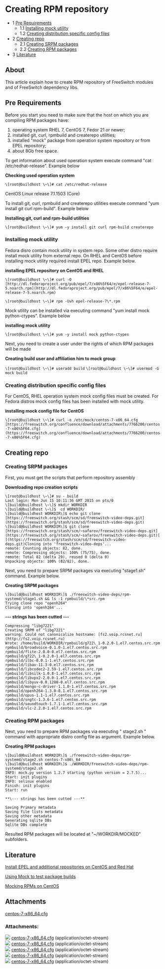 
# Creating RPM repository 

 

* 1 [Pre Requirements](#pre-requirements)  
   * 1.1 [Installing mock utility](#installing-mock-utility)  
   * 1.2 [Creating distribution specific config files](#creating-distribution-specific-config-files)
* 2 [Creating repo](#creating-repo)  
   * 2.1 [Creating SRPM packages](#creating-srpm-packages)  
   * 2.2 [Creating RPM packages](#creating-rpm-packages)
* 3 [Literature](#creating-repo)

## About

This article explain how to create RPM repository of FreeSwitch modules and of FreeSwitch dependency libs.

## Pre Requirements

Before you start you need to make sure that the host on which you are compiling RPM packages have:

1. operating system RHEL 7, CentOS 7, Fedor 21 or newer;
2. installed git, curl, rpmbuild and createrepo utilities;
3. installed "mock" package from operation system repository or from EPEL repository;
4. about 8Gb free space.

To get information about used operation system execute command "cat /etc/redhat-release". Example below

**Checking used operation system**

`\[root@buildhost \~\]# cat /etc/redhat-release`

CentOS Linux release 7.1.1503 (Core)

To install git, curl, rpmbuild and createrepo utilities execute command "yum install git curl rpm-build". Example below

**Installing git, curl and rpm-build utilities**

`\[root@buildhost \~\]# yum -y install git curl rpm-build createrepo`

### Installing mock utility

Fedora disro contain mock utility in system repo. Some other distro require install mock utility from external repo. On RHEL and CentOS before installing mock utility required install EPEL repo. Example below.

**installing EPEL repository on CentOS and RHEL**

`\[root@buildhost \~\]# curl -O [http://dl.fedoraproject.org/pub/epel/7/x86%5F64/e/epel-release-7-5.noarch.rpm](http://dl.fedoraproject.org/pub/epel/7/x86%5F64/e/epel-release-7-5.noarch.rpm)`

`\[root@buildhost \~\]# rpm -Uvh epel-release-7\*.rpm`

Mock utility can be installed via executing command "yum install mock python-ctypes". Example below

**installing mock utility**

`\[root@buildhost \~\]# yum -y install mock python-ctypes`

Next, you need to create a user under the rights of which RPM packages will be made 

**Creating build user and affiliation him to mock group** 

`\[root@buildhost \~\]# useradd build`
`\[root@buildhost \~\]# usermod -G mock build`

### Creating distribution specific config files

For CentOS, RHEL operation system mock config files must be created. For Fedora distros mock config files has been installed with mock utility.

**installing mock config file for CentOS**

`\[root@buildhost \~\]# curl -o /etc/mock/centos-7-x86_64.cfg [https://freeswitch.org/confluence/download/attachments/7766200/centos-7-x86%5F64.cfg](https://freeswitch.org/confluence/download/attachments/7766200/centos-7-x86%5F64.cfg)`

## Creating repo

### Creating SRPM packages

First, you must get the scripts that perform repository assembly

**Downloading repo creation scripts**

```shell
\[root@buildhost \~\]# su - build  
Last login: Mon Jun 15 10:11:36 GMT 2015 on pts/0  
\[build@buildhost \~\]$ mkdir WORKDIR  
\[build@buildhost \~\]$  cd WORKDIR/  
\[build@buildhost WORKDIR\]$ echo git clone [https://freeswitch.org/stash/scm/sd/freeswitch-video-deps.git](https://freeswitch.org/stash/scm/sd/freeswitch-video-deps.git)  
\[build@buildhost WORKDIR\]$ git clone [https://freeswitch.org/stash/scm/~safarov/freeswitch-video-deps.git](https://freeswitch.org/stash/scm/~safarov/freeswitch-video-deps.git)[ ](https://freeswitch.org/stash/scm/sd/freeswitch-video-deps.git)Cloning into 'freeswitch-video-deps'...  
remote: Counting objects: 82, done.  
remote: Compressing objects: 100% (75/75), done.  
remote: Total 82 (delta 29), reused 0 (delta 0)  
Unpacking objects: 100% (82/82), done.
```

Next, you need to prepare SRPM packages via executing "stage1.sh" command. Example below.

**Creating SRPM packages**

```shell
\[build@buildhost WORKDIR\]$ ./freeswitch-video-deps/rpm-systemd/stage1.sh && ls -1 rpmbuild/\*src.rpm  
Trying clone repo "openh264"  
Cloning into 'openh264'...
```

**\--- strings has been cutted ---**

```shell
Compressing "libg7221"  
Creating SRPM of "libg7221"  
warning: Could not canonicalize hostname: [fs2.voip.rcsnet.ru](http://fs2.voip.rcsnet.ru)   
Wrote: /home/build/WORKDIR/rpmbuild/g722\_1-0.2.0-1.el7.centos.src.rpm  
rpmbuild/broadvoice-0.1.0-1.el7.centos.src.rpm  
rpmbuild/flite-2.0.0-0.el7.centos.src.rpm  
rpmbuild/g722\_1-0.2.0-1.el7.centos.src.rpm  
rpmbuild/ilbc-0.0.1-1.el7.centos.src.rpm  
rpmbuild/libav-11.3-0.el7.centos.src.rpm  
rpmbuild/libcodec2-2.59-1.el7.centos.src.rpm  
rpmbuild/libsilk-1.0.8-1.el7.centos.src.rpm  
rpmbuild/libvpx2-2.0.0-1.el7.centos.src.rpm  
rpmbuild/libyuv-0.0.1280-0.el7.centos.src.rpm  
rpmbuild/mongo-c-driver-1.1.0-1.el7.centos.src.rpm  
rpmbuild/openh264-1.3.0-8.1.el7.centos.src.rpm  
rpmbuild/opus-1.1-1.el7.centos.src.rpm  
rpmbuild/sngtc-1.3.6-1.el7.centos.src.rpm  
rpmbuild/soundtouch-1.7.1-1.el7.centos.src.rpm  
rpmbuild/vlc-2.2.0-1.el7.centos.src.rpm
```

### Creating RPM packages

Next, you need to prepare RPM packages via executing " stage2.sh " command with appropriate distro config file as argument. Example below.

**Creating RPM packages**

```shell
\[build@buildhost WORKDIR\]$ ./freeswitch-video-deps/rpm-systemd/stage2.sh centos-7-x86\_64  
\[build@buildhost WORKDIR\]$ ./WORKDIR/freeswitch-video-deps/rpm-systemd/stage2.sh  
INFO: mock.py version 1.2.7 starting (python version = 2.7.5)...  
Start: init plugins  
INFO: selinux enabled  
Finish: init plugins  
Start: run

**\--- strings has been cutted ---**

Saving Primary metadata  
Saving file lists metadata  
Saving other metadata  
Generating sqlite DBs  
Sqlite DBs complete
```

Resulted RPM packages will be located at "\~/WORKDIR/MOCKED" subfolders.

## Literature

[Install EPEL and additional repositories on CentOS and Red Hat](http://www.rackspace.com/knowledge%5Fcenter/article/install-epel-and-additional-repositories-on-centos-and-red-hat)

[Using Mock to test package builds](https://fedoraproject.org/wiki/Using%5FMock%5Fto%5Ftest%5Fpackage%5Fbuilds)

[Mocking RPMs on CentOS](http://www.openfusion.net/linux/mocking%5Frpms)

## Attachments

[centos-7-x86\_64.cfg](/attachments/7766200/8290307.cfg)

### Attachments:

![](/images/icons/bullet_blue.gif) [centos-7-x86\_64.cfg](/attachments/7766200/8290308.cfg) (application/octet-stream)  
![](/images/icons/bullet_blue.gif) [centos-7-x86\_64.cfg](/attachments/7766200/8290309.cfg) (application/octet-stream)  
![](/images/icons/bullet_blue.gif) [centos-7-x86\_64.cfg](/attachments/7766200/8290310.cfg) (application/octet-stream)  
![](/images/icons/bullet_blue.gif) [centos-7-x86\_64.cfg](/attachments/7766200/8290311.cfg) (application/octet-stream)  
![](/images/icons/bullet_blue.gif) [centos-7-x86\_64.cfg](/attachments/7766200/8290307.cfg) (application/octet-stream)  


